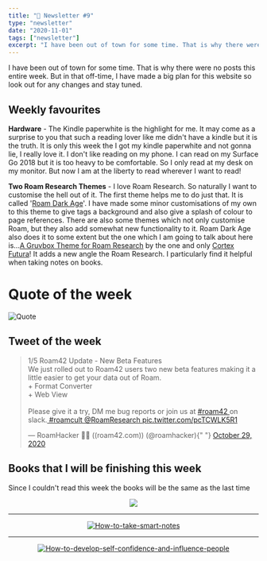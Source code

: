 ```yaml
---
title: "📧 Newsletter #9"
type: "newsletter"
date: "2020-11-01"
tags: ["newsletter"]
excerpt: "I have been out of town for some time. That is why there were no posts this entire week. But in that off-time, I have made a big plan for this website so look out for any changes and stay tuned..."
---
```


I have been out of town for some time. That is why there were no posts this entire week. But in that off-time, I have made a big plan for this website so look out for any changes and stay tuned.

## Weekly favourites

**Hardware** - The Kindle paperwhite is the highlight for me. It may come as a surprise to you that such a reading lover like me didn't have a kindle but it is the truth. It is only this week the I got my kindle paperwhite and not gonna lie, I really love it. I don't like reading on my phone. I can read on my Surface Go 2018 but it is too heavy to be comfortable. So I only read at my desk on my monitor. But now I am at the liberty to read wherever I want to read!

**Two Roam Research Themes** - I love Roam Research. So naturally I want to customise the hell out of it. The first theme helps me to do just that. It is called '[Roam Dark Age](https://github.com/shodty/Roam_Dark_Age)'. I have made some minor customisations of my own to this theme to give tags a background and also give a splash of colour to page references. There are also some themes which not only customise Roam, but they also add somewhat new functionality to it. Roam Dark Age also does it to some extent but the one which I am going to talk about here is...[A Gruvbox Theme for Roam Research](https://www.cortexfutura.com/blog/gruvbox-theme/) by the one and only [Cortex Futura](https://www.cortexfutura.com/)! It adds a new angle the Roam Research. I particularly find it helpful when taking notes on books.

# Quote of the week

![Quote](../images/Quote-5.png)

## Tweet of the week

<blockquote className="twitter-tweet" data-dnt="true">
  <p lang="en" dir="ltr">
    1/5 Roam42 Update - New Beta Features
    <br />
    We just rolled out to Roam42 users two new beta features making it a little
    easier to get your data out of Roam.
    <br />+ Format Converter
    <br />+ Web View
    <br />
    <br />
    Please give it a try, DM me bug reports or join us at <a href="https://twitter.com/hashtag/roam42?src=hash&amp;ref_src=twsrc%5Etfw">
      #roam42
    </a> on slack.<a href="https://twitter.com/hashtag/roamcult?src=hash&amp;ref_src=twsrc%5Etfw">
      #roamcult
    </a> <a href="https://twitter.com/RoamResearch?ref_src=twsrc%5Etfw">
      @RoamResearch
    </a> <a href="https://t.co/pcTCWLK5R1">pic.twitter.com/pcTCWLK5R1</a>
  </p>
  &mdash; RoamHacker 👨‍🔧 ((roam42.com)) (@roamhacker){" "}
  <a href="https://twitter.com/roamhacker/status/1321927815051313158?ref_src=twsrc%5Etfw">
    October 29, 2020
  </a>
</blockquote>

## Books that I will be finishing this week

Since I couldn't read this week the books will be the same as the last time

<center>


<a href="https://www.amazon.in/Six-Crows-Leigh-Bardugo/dp/1780622287/ref=sr_1_1?dchild=1&keywords=Six+of+crows&qid=1603024967&sr=8-1">


<img src="../images/six-of-crows.jpg" />

</a>


<hr />

<a href="https://www.amazon.in/How-Take-Smart-Notes-Nonfiction-ebook/dp/B06WVYW33Y/ref=sr_1_1?crid=3FEQ7NAS0YUTG&dchild=1&keywords=how+to+take+smart+notes&qid=1603024950&sprefix=how+to+take%2Caps%2C308&sr=8-1">


![How-to-take-smart-notes](../images/how-to-take-smart-notes.jpg)

</a>


<hr />
<a href="https://www.amazon.in/Develop-Self-Confidence-Influence-People-Speaking/dp/817599472X/ref=sr_1_1_sspa?crid=25M8GIRXJBCGI&dchild=1&keywords=public+speaking+for+success+dale+carnegie&qid=1603024869&sprefix=public+%2Caps%2C309&sr=8-1-spons&psc=1&spLa=ZW5jcnlwdGVkUXVhbGlmaWVyPUFGNE4zUFNFRVpKMkImZW5jcnlwdGVkSWQ9QTA4MTQ5MjUzRDg3TkRTRkNBM0pZJmVuY3J5cHRlZEFkSWQ9QTA3NTAxMzhCRlMzM04yNlhYQjkmd2lkZ2V0TmFtZT1zcF9hdGYmYWN0aW9uPWNsaWNrUmVkaXJlY3QmZG9Ob3RMb2dDbGljaz10cnVl">


![How-to-develop-self-confidence-and-influence-people](../images/develop-self-confidence-and-improve-public-speaking.png)

</a>


</center>

